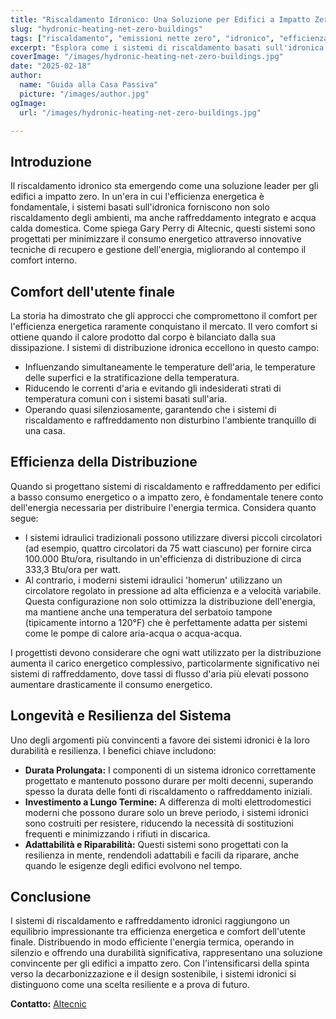 ```yaml
---
title: "Riscaldamento Idronico: Una Soluzione per Edifici a Impatto Zero"
slug: "hydronic-heating-net-zero-buildings"
tags: ["riscaldamento", "emissioni nette zero", "idronico", "efficienza energetica"]
excerpt: "Esplora come i sistemi di riscaldamento basati sull'idronica forniscono soluzioni efficienti per gli edifici a impatto zero mantenendo livelli di comfort superiori."
coverImage: "/images/hydronic-heating-net-zero-buildings.jpg"
date: "2025-02-18"
author:
  name: "Guida alla Casa Passiva"
  picture: "/images/author.jpg"
ogImage:
  url: "/images/hydronic-heating-net-zero-buildings.jpg"

---
```

## Introduzione

Il riscaldamento idronico sta emergendo come una soluzione leader per gli edifici a impatto zero. In un'era in cui l'efficienza energetica è fondamentale, i sistemi basati sull'idronica forniscono non solo riscaldamento degli ambienti, ma anche raffreddamento integrato e acqua calda domestica. Come spiega Gary Perry di Altecnic, questi sistemi sono progettati per minimizzare il consumo energetico attraverso innovative tecniche di recupero e gestione dell'energia, migliorando al contempo il comfort interno.

## Comfort dell'utente finale

La storia ha dimostrato che gli approcci che compromettono il comfort per l'efficienza energetica raramente conquistano il mercato. Il vero comfort si ottiene quando il calore prodotto dal corpo è bilanciato dalla sua dissipazione. I sistemi di distribuzione idronica eccellono in questo campo:

- Influenzando simultaneamente le temperature dell'aria, le temperature delle superfici e la stratificazione della temperatura.
- Riducendo le correnti d'aria e evitando gli indesiderati strati di temperatura comuni con i sistemi basati sull'aria.
- Operando quasi silenziosamente, garantendo che i sistemi di riscaldamento e raffreddamento non disturbino l'ambiente tranquillo di una casa.
## Efficienza della Distribuzione

Quando si progettano sistemi di riscaldamento e raffreddamento per edifici a basso consumo energetico o a impatto zero, è fondamentale tenere conto dell'energia necessaria per distribuire l'energia termica. Considera quanto segue:

- I sistemi idraulici tradizionali possono utilizzare diversi piccoli circolatori (ad esempio, quattro circolatori da 75 watt ciascuno) per fornire circa 100.000 Btu/ora, risultando in un'efficienza di distribuzione di circa 333,3 Btu/ora per watt.
- Al contrario, i moderni sistemi idraulici 'homerun' utilizzano un circolatore regolato in pressione ad alta efficienza e a velocità variabile. Questa configurazione non solo ottimizza la distribuzione dell'energia, ma mantiene anche una temperatura del serbatoio tampone (tipicamente intorno a 120°F) che è perfettamente adatta per sistemi come le pompe di calore aria-acqua o acqua-acqua.

I progettisti devono considerare che ogni watt utilizzato per la distribuzione aumenta il carico energetico complessivo, particolarmente significativo nei sistemi di raffreddamento, dove tassi di flusso d'aria più elevati possono aumentare drasticamente il consumo energetico.
## Longevità e Resilienza del Sistema

Uno degli argomenti più convincenti a favore dei sistemi idronici è la loro durabilità e resilienza. I benefici chiave includono:

- **Durata Prolungata:** I componenti di un sistema idronico correttamente progettato e mantenuto possono durare per molti decenni, superando spesso la durata delle fonti di riscaldamento o raffreddamento iniziali.
- **Investimento a Lungo Termine:** A differenza di molti elettrodomestici moderni che possono durare solo un breve periodo, i sistemi idronici sono costruiti per resistere, riducendo la necessità di sostituzioni frequenti e minimizzando i rifiuti in discarica.
- **Adattabilità e Riparabilità:** Questi sistemi sono progettati con la resilienza in mente, rendendoli adattabili e facili da riparare, anche quando le esigenze degli edifici evolvono nel tempo.

## Conclusione

I sistemi di riscaldamento e raffreddamento idronici raggiungono un equilibrio impressionante tra efficienza energetica e comfort dell'utente finale. Distribuendo in modo efficiente l'energia termica, operando in silenzio e offrendo una durabilità significativa, rappresentano una soluzione convincente per gli edifici a impatto zero. Con l'intensificarsi della spinta verso la decarbonizzazione e il design sostenibile, i sistemi idronici si distinguono come una scelta resiliente e a prova di futuro.

**Contatto:** [Altecnic](https://www.altecnic.co.uk)
